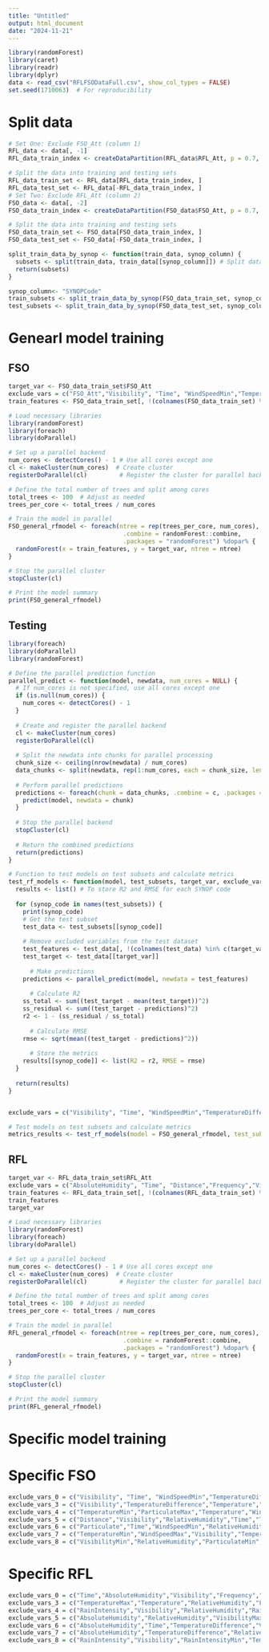 ```yaml
---
title: "Untitled"
output: html_document
date: "2024-11-21"
---
```



```r
library(randomForest)
library(caret)
library(readr)
library(dplyr)
data <- read_csv("RFLFSODataFull.csv", show_col_types = FALSE)
set.seed(1710063)  # For reproducibility
```
# Split data
```r
# Set One: Exclude FSO_Att (column 1)
RFL_data <- data[, -1] 
RFL_data_train_index <- createDataPartition(RFL_data$RFL_Att, p = 0.7, list = FALSE)

# Split the data into training and testing sets
RFL_data_train_set <- RFL_data[RFL_data_train_index, ]
RFL_data_test_set <- RFL_data[-RFL_data_train_index, ]
# Set Two: Exclude RFL_Att (column 2)
FSO_data <- data[, -2] 
FSO_data_train_index <- createDataPartition(FSO_data$FSO_Att, p = 0.7, list = FALSE)

# Split the data into training and testing sets
FSO_data_train_set <- FSO_data[FSO_data_train_index, ]
FSO_data_test_set <- FSO_data[-FSO_data_train_index, ]

```

```r
split_train_data_by_synop <- function(train_data, synop_column) {
  subsets <- split(train_data, train_data[[synop_column]]) # Split data by SYNOP codes
  return(subsets)
}

synop_column<- "SYNOPCode"
train_subsets <- split_train_data_by_synop(FSO_data_train_set, synop_column)
test_subsets <- split_train_data_by_synop(FSO_data_test_set, synop_column)
```


# Genearl model training
## FSO
```r
target_var <- FSO_data_train_set$FSO_Att
exclude_vars = c("FSO_Att","Visibility", "Time", "WindSpeedMin","TemperatureDifference","Temperature")
train_features <- FSO_data_train_set[, !(colnames(FSO_data_train_set) %in% c(target_var, exclude_vars))]
```

```r
# Load necessary libraries
library(randomForest)
library(foreach)
library(doParallel)

# Set up a parallel backend
num_cores <- detectCores() - 1 # Use all cores except one
cl <- makeCluster(num_cores)  # Create cluster
registerDoParallel(cl)         # Register the cluster for parallel backend

# Define the total number of trees and split among cores
total_trees <- 100  # Adjust as needed
trees_per_core <- total_trees / num_cores

# Train the model in parallel
FSO_general_rfmodel <- foreach(ntree = rep(trees_per_core, num_cores), 
                                .combine = randomForest::combine, 
                                .packages = "randomForest") %dopar% {
  randomForest(x = train_features, y = target_var, ntree = ntree)
}

# Stop the parallel cluster
stopCluster(cl)

# Print the model summary
print(FSO_general_rfmodel)
```
## Testing
```r
library(foreach)
library(doParallel)
library(randomForest)

# Define the parallel prediction function
parallel_predict <- function(model, newdata, num_cores = NULL) {
  # If num_cores is not specified, use all cores except one
  if (is.null(num_cores)) {
    num_cores <- detectCores() - 1
  }
  
  # Create and register the parallel backend
  cl <- makeCluster(num_cores)
  registerDoParallel(cl)
  
  # Split the newdata into chunks for parallel processing
  chunk_size <- ceiling(nrow(newdata) / num_cores)
  data_chunks <- split(newdata, rep(1:num_cores, each = chunk_size, length.out = nrow(newdata)))
  
  # Perform parallel predictions
  predictions <- foreach(chunk = data_chunks, .combine = c, .packages = "randomForest") %dopar% {
    predict(model, newdata = chunk)
  }
  
  # Stop the parallel backend
  stopCluster(cl)
  
  # Return the combined predictions
  return(predictions)
}

```



```r
# Function to test models on test subsets and calculate metrics
test_rf_models <- function(model, test_subsets, target_var, exclude_vars) {
  results <- list() # To store R2 and RMSE for each SYNOP code
  
  for (synop_code in names(test_subsets)) {
    print(synop_code)
    # Get the test subset
    test_data <- test_subsets[[synop_code]]
      
    # Remove excluded variables from the test dataset
    test_features <- test_data[, !(colnames(test_data) %in% c(target_var, exclude_vars))]
    test_target <- test_data[[target_var]]
      
      # Make predictions
    predictions <- parallel_predict(model, newdata = test_features)
      
      # Calculate R2
    ss_total <- sum((test_target - mean(test_target))^2)
    ss_residual <- sum((test_target - predictions)^2)
    r2 <- 1 - (ss_residual / ss_total)
      
      # Calculate RMSE
    rmse <- sqrt(mean((test_target - predictions)^2))
      
      # Store the metrics
    results[[synop_code]] <- list(R2 = r2, RMSE = rmse)
  }
  
  return(results)
}



```

```r

exclude_vars = c("Visibility", "Time", "WindSpeedMin","TemperatureDifference","Temperature")

# Test models on test subsets and calculate metrics
metrics_results <- test_rf_models(model = FSO_general_rfmodel, test_subsets = test_subsets, target_var = "FSO_Att", exclude_vars = exclude_vars)

```












## RFL
```r
target_var <- RFL_data_train_set$RFL_Att
exclude_vars = c("AbsoluteHumidity", "Time", "Distance","Frequency","VisibilityMax")
train_features <- RFL_data_train_set[, !(colnames(RFL_data_train_set) %in% c(target_var, exclude_vars))]
train_features
target_var
```

```r
# Load necessary libraries
library(randomForest)
library(foreach)
library(doParallel)

# Set up a parallel backend
num_cores <- detectCores() - 1 # Use all cores except one
cl <- makeCluster(num_cores)  # Create cluster
registerDoParallel(cl)         # Register the cluster for parallel backend

# Define the total number of trees and split among cores
total_trees <- 100  # Adjust as needed
trees_per_core <- total_trees / num_cores

# Train the model in parallel
RFL_general_rfmodel <- foreach(ntree = rep(trees_per_core, num_cores), 
                                .combine = randomForest::combine, 
                                .packages = "randomForest") %dopar% {
  randomForest(x = train_features, y = target_var, ntree = ntree)
}

# Stop the parallel cluster
stopCluster(cl)

# Print the model summary
print(RFL_general_rfmodel)

```


# Specific model training
# Specific FSO
```r
exclude_vars_0 = c("Visibility", "Time", "WindSpeedMin","TemperatureDifference","Temperature","TemperatureMin","WindSpeedMax","VisibilityMax","TemperatureMax","VisibilityMin","ParticulateMin")
exclude_vars_3 = c("Visibility","TemperatureDifference","Temperature","TemperatureMin","VisibilityMax","TemperatureMax","VisibilityMin","Distance")
exclude_vars_4 = c("TemperatureMin","ParticulateMax","Temperature","WindSpeed","Time","Distance")
exclude_vars_5 = c("Distance","Visibility","RelativeHumidity","Time","Temperature","VisibilityMax")
exclude_vars_6 = c("Particulate","Time","WindSpeedMin","RelativeHumidity","Visibility","Temperature","TemperatureDifference")
exclude_vars_7 = c("TemperatureMin","WindSpeedMax","Visibility","Temperature")
exclude_vars_8 = c("VisibilityMin","RelativeHumidity","ParticulateMin","Temperature","AbsoluteHumidity","Time")
```

# Specific RFL
```r
exclude_vars_0 = c("Time","AbsoluteHumidity","Visibility","Frequency","WindSpeedMin","AbsoluteHumidityMin")
exclude_vars_3 = c("TemperatureMax","Temperature","RelativeHumidity","Frequency","TemperatureDifference","AbsoluteHumidity")
exclude_vars_4 = c("RainIntensity","Visibility","RelativeHumidity","RainIntensityMin","RainIntensityMax","TemperatureMin")
exclude_vars_5 = c("AbsoluteHumidity","RelativeHumidity","VisibilityMax","WindSpeed")
exclude_vars_6 = c("AbsoluteHumidity","Time","TemperatureDifference","Visibility","Frequency")
exclude_vars_7 = c("AbsoluteHumidity","TemperatureDifference","RelativeHumidity","RainIntensityMin","Time")
exclude_vars_8 = c("RainIntensity","Visibility","RainIntensityMin","TemperatureDifference","VisibilityMin","AbsoluteHumidityMax","RelativeHumidity","Frequency")
```



